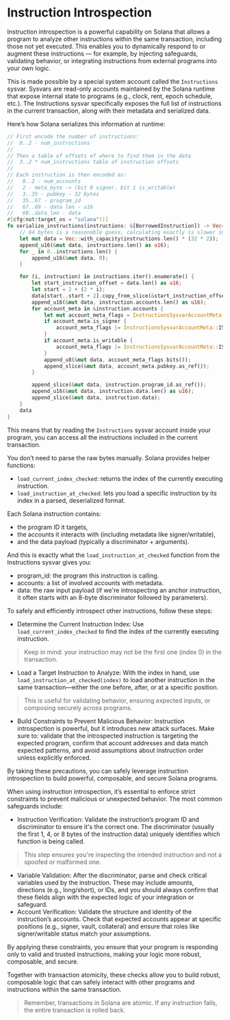 
# Instruction Introspection

Instruction introspection is a powerful capability on Solana that allows a program to analyze other instructions
within the same transaction, including those not yet executed. This enables you to dynamically respond to or augment
these instructions — for example, by injecting safeguards, validating behavior, or integrating instructions from
external programs into your own logic.

This is made possible by a special system account called the `Instructions` sysvar. Sysvars are read-only accounts maintained by the Solana runtime that expose internal state to programs (e.g., clock, rent, epoch schedule, etc.). The Instructions sysvar specifically exposes the full list of instructions in the current transaction, along with their metadata and serialized data.

Here’s how Solana serializes this information at runtime:

```rust
// First encode the number of instructions:
//  0..2 - num_instructions
//
// Then a table of offsets of where to find them in the data
//  3..2 * num_instructions table of instruction offsets
//
// Each instruction is then encoded as:
//   0..2 - num_accounts
//   2 - meta_byte -> (bit 0 signer, bit 1 is_writable)
//   3..35 - pubkey - 32 bytes
//   35..67 - program_id
//   67..69 - data len - u16
//   69..data_len - data
#[cfg(not(target_os = "solana"))]
fn serialize_instructions(instructions: &[BorrowedInstruction]) -> Vec<u8> {
    // 64 bytes is a reasonable guess, calculating exactly is slower in benchmarks
    let mut data = Vec::with_capacity(instructions.len() * (32 * 2));
    append_u16(&mut data, instructions.len() as u16);
    for _ in 0..instructions.len() {
        append_u16(&mut data, 0);
    }

    for (i, instruction) in instructions.iter().enumerate() {
        let start_instruction_offset = data.len() as u16;
        let start = 2 + (2 * i);
        data[start..start + 2].copy_from_slice(&start_instruction_offset.to_le_bytes());
        append_u16(&mut data, instruction.accounts.len() as u16);
        for account_meta in &instruction.accounts {
            let mut account_meta_flags = InstructionsSysvarAccountMeta::empty();
            if account_meta.is_signer {
                account_meta_flags |= InstructionsSysvarAccountMeta::IS_SIGNER;
            }
            if account_meta.is_writable {
                account_meta_flags |= InstructionsSysvarAccountMeta::IS_WRITABLE;
            }
            append_u8(&mut data, account_meta_flags.bits());
            append_slice(&mut data, account_meta.pubkey.as_ref());
        }

        append_slice(&mut data, instruction.program_id.as_ref());
        append_u16(&mut data, instruction.data.len() as u16);
        append_slice(&mut data, instruction.data);
    }
    data
}
```

This means that by reading the `Instructions` sysvar account inside your program, you can access all the instructions included in the current transaction.

You don’t need to parse the raw bytes manually. Solana provides helper functions:
- `load_current_index_checked`: returns the index of the currently executing instruction.
- `load_instruction_at_checked`: lets you load a specific instruction by its index in a parsed, deserialized format.

<ArticleSection name="How does it work?" id="how-does-it-work" level="h2" />

Each Solana instruction contains:
- the program ID it targets,
- the accounts it interacts with (including metadata like signer/writable),
- and the data payload (typically a discriminator + arguments).

And this is exactly what the `load_instruction_at_checked` function from the Instructions sysvar gives you:
- program_id: the program this instruction is calling.
- accounts: a list of involved accounts with metadata.
- data: the raw input payload (if we're introspecting an anchor instruction, it often starts with an 8-byte discriminator followed by parameters).

To safely and efficiently introspect other instructions, follow these steps:
- Determine the Current Instruction Index: Use `load_current_index_checked` to find the index of the currently executing instruction.
> Keep in mind: your instruction may not be the first one (index 0) in the transaction.

- Load a Target Instruction to Analyze: With the index in hand, use `load_instruction_at_checked(index)` to load another instruction in the same transaction—either the one before, after, or at a specific position.
> This is useful for validating behavior, ensuring expected inputs, or composing securely across programs.

- Build Constraints to Prevent Malicious Behavior: Instruction introspection is powerful, but it introduces new attack surfaces. Make sure to: validate that the introspected instruction is targeting the expected program, confirm that account addresses and data match expected patterns, and avoid assumptions about instruction order unless explicitly enforced.

By taking these precautions, you can safely leverage instruction introspection to build powerful, composable, and secure Solana programs.

<ArticleSection name="Common Constraints for Introspection" id="common-constraints-for-introspection" level="h2" />

When using instruction introspection, it’s essential to enforce strict constraints to prevent malicious or unexpected behavior. The most common safeguards include:
- Instruction Verification: Validate the instruction’s program ID and discriminator to ensure it's the correct one. The discriminator (usually the first 1, 4, or 8 bytes of the instruction data) uniquely identifies which function is being called.
> This step ensures you're inspecting the intended instruction and not a spoofed or malformed one.

- Variable Validation: After the discriminator, parse and check critical variables used by the instruction. These may include amounts, directions (e.g., long/short), or IDs, and you should always confirm that these fields align with the expected logic of your integration or safeguard.
- Account Verification: Validate the structure and identity of the instruction’s accounts. Check that expected accounts appear at specific positions (e.g., signer, vault, collateral) and ensure that roles like signer/writable status match your assumptions.

By applying these constraints, you ensure that your program is responding only to valid and trusted instructions, making your logic more robust, composable, and secure.

Together with transaction atomicity, these checks allow you to build robust, composable logic that can safely interact
with other programs and instructions within the same transaction.

> Remember, transactions in Solana are atomic. If any instruction fails, the entire transaction is rolled back.
